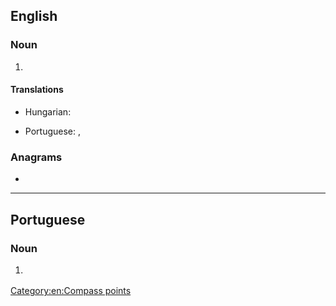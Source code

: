 ==English==

===Noun===
{{head|en|noun}}

# {{initialism of|en|[[east-southeast]]}}

====Translations====
{{trans-top|east-southeast}}
* Hungarian: {{t+|hu|K-DK}}
{{trans-mid}}
* Portuguese: {{t|pt|és-sudeste|m}}, {{t+|pt|ESE|m}}
{{trans-bottom}}

===Anagrams===
* {{anagrams|en|a=ees|ees|see}}

[[Category:en:Compass points]]

----

==Portuguese==

===Noun===
{{head|pt|noun|g=m}}

# {{l|en|ESE}} {{gloss|east-southeast}}